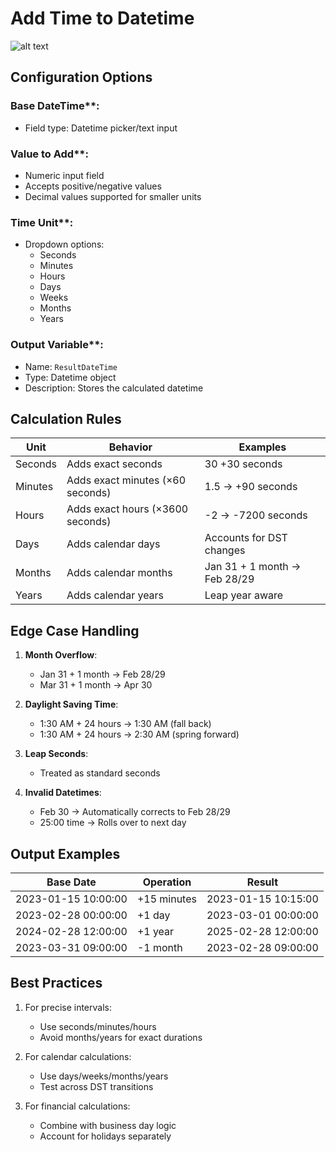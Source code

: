 # Add Time to Datetime

![alt text](../../../assets/date-time/add-to-datetime.png)

## Configuration Options
### Base DateTime**:
   - Field type: Datetime picker/text input
   
### Value to Add**:
   - Numeric input field
   - Accepts positive/negative values
   - Decimal values supported for smaller units

### Time Unit**:
   - Dropdown options:
     - Seconds
     - Minutes
     - Hours
     - Days
     - Weeks
     - Months
     - Years


### Output Variable**:
   - Name: `ResultDateTime`
   - Type: Datetime object
   - Description: Stores the calculated datetime


## Calculation Rules
| Unit    | Behavior                          | Examples                     |
|---------|-----------------------------------|------------------------------|
| Seconds | Adds exact seconds                | 30  +30 seconds             |
| Minutes | Adds exact minutes (×60 seconds)  | 1.5 → +90 seconds            |
| Hours   | Adds exact hours (×3600 seconds)  | -2 → -7200 seconds           |
| Days    | Adds calendar days                | Accounts for DST changes     |
| Months  | Adds calendar months              | Jan 31 + 1 month → Feb 28/29 |
| Years   | Adds calendar years               | Leap year aware              |

## Edge Case Handling
1. **Month Overflow**:
   - Jan 31 + 1 month → Feb 28/29
   - Mar 31 + 1 month → Apr 30

2. **Daylight Saving Time**:
   - 1:30 AM + 24 hours → 1:30 AM (fall back)
   - 1:30 AM + 24 hours → 2:30 AM (spring forward)

3. **Leap Seconds**:
   - Treated as standard seconds

4. **Invalid Datetimes**:
   - Feb 30 → Automatically corrects to Feb 28/29
   - 25:00 time → Rolls over to next day

## Output Examples
| Base Date           | Operation       | Result               |
|---------------------|-----------------|----------------------|
| 2023-01-15 10:00:00 | +15 minutes     | 2023-01-15 10:15:00  |
| 2023-02-28 00:00:00 | +1 day          | 2023-03-01 00:00:00  |
| 2024-02-28 12:00:00 | +1 year         | 2025-02-28 12:00:00  |
| 2023-03-31 09:00:00 | -1 month        | 2023-02-28 09:00:00  |

## Best Practices
1. For precise intervals:
   - Use seconds/minutes/hours
   - Avoid months/years for exact durations

2. For calendar calculations:
   - Use days/weeks/months/years
   - Test across DST transitions

3. For financial calculations:
   - Combine with business day logic
   - Account for holidays separately
